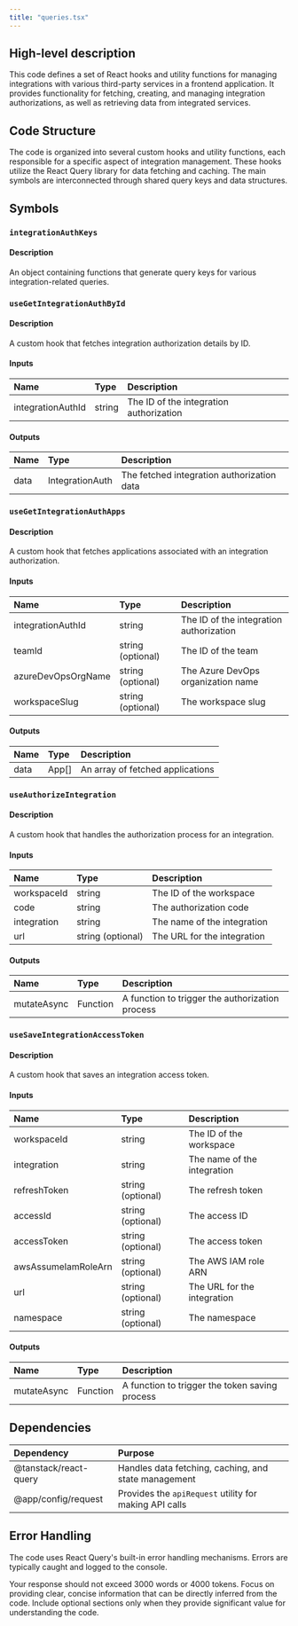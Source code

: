 ```yaml
---
title: "queries.tsx"
---
```


## High-level description
This code defines a set of React hooks and utility functions for managing integrations with various third-party services in a frontend application. It provides functionality for fetching, creating, and managing integration authorizations, as well as retrieving data from integrated services.

## Code Structure
The code is organized into several custom hooks and utility functions, each responsible for a specific aspect of integration management. These hooks utilize the React Query library for data fetching and caching. The main symbols are interconnected through shared query keys and data structures.

## Symbols

### `integrationAuthKeys`
#### Description
An object containing functions that generate query keys for various integration-related queries.

### `useGetIntegrationAuthById`
#### Description
A custom hook that fetches integration authorization details by ID.

#### Inputs
| Name | Type | Description |
|:-----|:-----|:------------|
| integrationAuthId | string | The ID of the integration authorization |

#### Outputs
| Name | Type | Description |
|:-----|:-----|:------------|
| data | IntegrationAuth | The fetched integration authorization data |

### `useGetIntegrationAuthApps`
#### Description
A custom hook that fetches applications associated with an integration authorization.

#### Inputs
| Name | Type | Description |
|:-----|:-----|:------------|
| integrationAuthId | string | The ID of the integration authorization |
| teamId | string (optional) | The ID of the team |
| azureDevOpsOrgName | string (optional) | The Azure DevOps organization name |
| workspaceSlug | string (optional) | The workspace slug |

#### Outputs
| Name | Type | Description |
|:-----|:-----|:------------|
| data | App[] | An array of fetched applications |

### `useAuthorizeIntegration`
#### Description
A custom hook that handles the authorization process for an integration.

#### Inputs
| Name | Type | Description |
|:-----|:-----|:------------|
| workspaceId | string | The ID of the workspace |
| code | string | The authorization code |
| integration | string | The name of the integration |
| url | string (optional) | The URL for the integration |

#### Outputs
| Name | Type | Description |
|:-----|:-----|:------------|
| mutateAsync | Function | A function to trigger the authorization process |

### `useSaveIntegrationAccessToken`
#### Description
A custom hook that saves an integration access token.

#### Inputs
| Name | Type | Description |
|:-----|:-----|:------------|
| workspaceId | string | The ID of the workspace |
| integration | string | The name of the integration |
| refreshToken | string (optional) | The refresh token |
| accessId | string (optional) | The access ID |
| accessToken | string (optional) | The access token |
| awsAssumeIamRoleArn | string (optional) | The AWS IAM role ARN |
| url | string (optional) | The URL for the integration |
| namespace | string (optional) | The namespace |

#### Outputs
| Name | Type | Description |
|:-----|:-----|:------------|
| mutateAsync | Function | A function to trigger the token saving process |

## Dependencies
| Dependency | Purpose |
|:-----------|:--------|
| @tanstack/react-query | Handles data fetching, caching, and state management |
| @app/config/request | Provides the `apiRequest` utility for making API calls |

## Error Handling
The code uses React Query's built-in error handling mechanisms. Errors are typically caught and logged to the console.

Your response should not exceed 3000 words or 4000 tokens. Focus on providing clear, concise information that can be directly inferred from the code. Include optional sections only when they provide significant value for understanding the code.